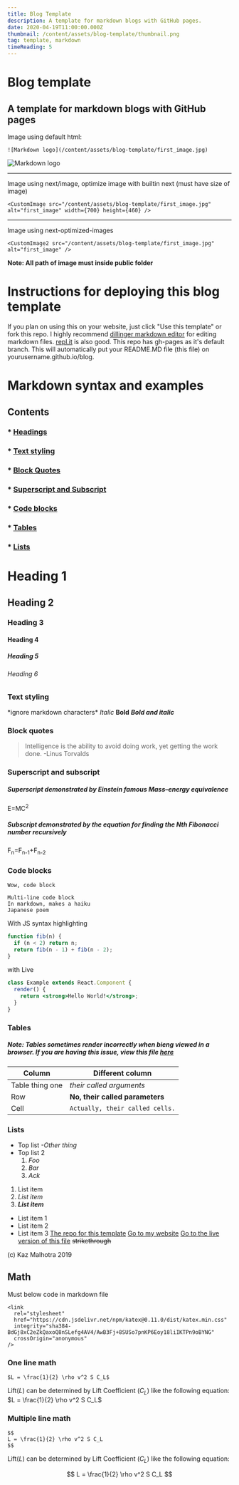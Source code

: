 ```yaml
---
title: Blog Template
description: A template for markdown blogs with GitHub pages.
date: 2020-04-19T11:00:00.000Z
thumbnail: /content/assets/blog-template/thumbnail.png
tag: template, markdown
timeReading: 5
---
```


# Blog template

## A template for markdown blogs with GitHub pages

Image using default html:

```
![Markdown logo](/content/assets/blog-template/first_image.jpg)
```

![Markdown logo](/content/assets/blog-template/first_image.jpg)

---

Image using next/image, optimize image with builtin next (must have size of image)

```
<CustomImage src="/content/assets/blog-template/first_image.jpg" alt="first_image" width={700} height={460} />
```

<CustomImage
  src="/content/assets/blog-template/first_image.jpg"
  alt="first_image"
  width={700}
  height={460}
/>

---

Image using next-optimized-images

```
<CustomImage2 src="/content/assets/blog-template/first_image.jpg" alt="first_image" />
```

<CustomImage2
  src="/content/assets/blog-template/first_image.jpg"
  alt="first_image"
/>

**Note: All path of image must inside public folder**

# Instructions for deploying this blog template

If you plan on using this on your website, just click "Use this template" or fork this repo.
I highly recommend [dillinger markdown editor](https://dillinger.io/) for editing markdown files. [repl.it](https://repl.it)
is also good.
This repo has gh-pages as it's default branch. This will automatically put your README.MD file (this file) on yourusername.github.io/blog.

# Markdown syntax and examples

## Contents

### \* [Headings](https://github.com/KazMalhotra/blog#heading-1)

### \* [Text styling](https://kazmal.tech/blog#text-styling)

### \* [Block Quotes](https://kazmal.tech/blog#block-quotes)

### \* [Superscript and Subscript](https://kazmal.tech/blog#superscript-and-subscript)

### \* [Code blocks](https://kazmal.tech/blog#code-blocks)

### \* [Tables](https://kazmal.tech/blog#tables)

### \* [Lists](https://kazmal.tech/blog#lists)

# Heading 1

## Heading 2

### Heading 3

#### Heading 4

##### Heading 5

###### Heading 6

### Text styling

\*ignore markdown characters\*
_Italic_
**Bold**
**_Bold and italic_**

### Block quotes

> Intelligence is the ability to avoid doing work, yet getting the work done.
> -Linus Torvalds

### Superscript and subscript

##### Superscript demonstrated by Einstein famous Mass–energy equivalence

E=MC<sup>2</sup>

##### Subscript demonstrated by the equation for finding the Nth Fibonacci number recursively

F<sub>n</sub>=F<sub>n-1</sub>+F<sub>n-2</sub>

### Code blocks

`Wow, code block`

```
Multi-line code block
In markdown, makes a haiku
Japanese poem
```

With JS syntax highlighting

```js
function fib(n) {
  if (n < 2) return n;
  return fib(n - 1) + fib(n - 2);
}
```

with Live

```jsx live=true
class Example extends React.Component {
  render() {
    return <strong>Hello World!</strong>;
  }
}
```

### Tables

##### Note: Tables sometimes render incorrectly when bieng viewed in a browser. If you are having this issue, view this file [here](https://github.com/KazMalhotra/blog/blob/gh-pages/README.md#tables)

| Column          | Different column                |
| --------------- | ------------------------------- |
| Table thing one | _their called arguments_        |
| Row             | **No, their called parameters** |
| Cell            | `Actually, their called cells.` |

### Lists

- Top list
  _-Other thing_
- Top list 2
  1. _Foo_
  2. _Bar_
  3. _Ack_

1. List item
2. _List item_
3. **_List item_**

- List item 1
- List item 2
- List item 3
  [The repo for this template](https://github.com/kazmalhotra/blog)
  [Go to my website](https://kazmal.tech)
  [Go to the live version of this file](https://kazmal.tech/blog)
  ~~strikethrough~~

(c) Kaz Malhotra 2019

## Math

Must below code in markdown file

<link
  rel="stylesheet"
  href="https://cdn.jsdelivr.net/npm/katex@0.11.0/dist/katex.min.css"
  integrity="sha384-BdGj8xC2eZkQaxoQ8nSLefg4AV4/AwB3Fj+8SUSo7pnKP6Eoy18liIKTPn9oBYNG"
  crossOrigin="anonymous"
/>

```
<link
  rel="stylesheet"
  href="https://cdn.jsdelivr.net/npm/katex@0.11.0/dist/katex.min.css"
  integrity="sha384-BdGj8xC2eZkQaxoQ8nSLefg4AV4/AwB3Fj+8SUSo7pnKP6Eoy18liIKTPn9oBYNG"
  crossOrigin="anonymous"
/>
```

### One line math

`$L = \frac{1}{2} \rho v^2 S C_L$`

Lift($L$) can be determined by Lift Coefficient ($C_L$) like the following equation: $L = \frac{1}{2} \rho v^2 S C_L$

### Multiple line math

```
$$
L = \frac{1}{2} \rho v^2 S C_L
$$
```

Lift($L$) can be determined by Lift Coefficient ($C_L$) like the following equation:

$$
L = \frac{1}{2} \rho v^2 S C_L
$$

